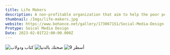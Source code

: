 ```yaml
---
title: Life Makers
description: A non-profitable organization that aim to help the poor people around Egypt
thumbnail: /Imgs/life-makers.jpg
website: https://www.behance.net/gallery/173067151/Social-Media-Design-for-Life-Maker
Protype: Soical Media Design
Date: 2023-02-01T22:00:00.000Z
---
```


![كتاب ودولاب](https://mir-s3-cdn-cf.behance.net/project_modules/1400_opt_1/c35ff0173067151.64f25dd663d30.png)
![صحتك بالدنيا](https://mir-s3-cdn-cf.behance.net/project_modules/1400_opt_1/8e1363173067151.64f25dd75dded.png)
![9 أسطر](https://mir-s3-cdn-cf.behance.net/project_modules/max_1200/e8b28d173067151.64f25dd7ea782.png)